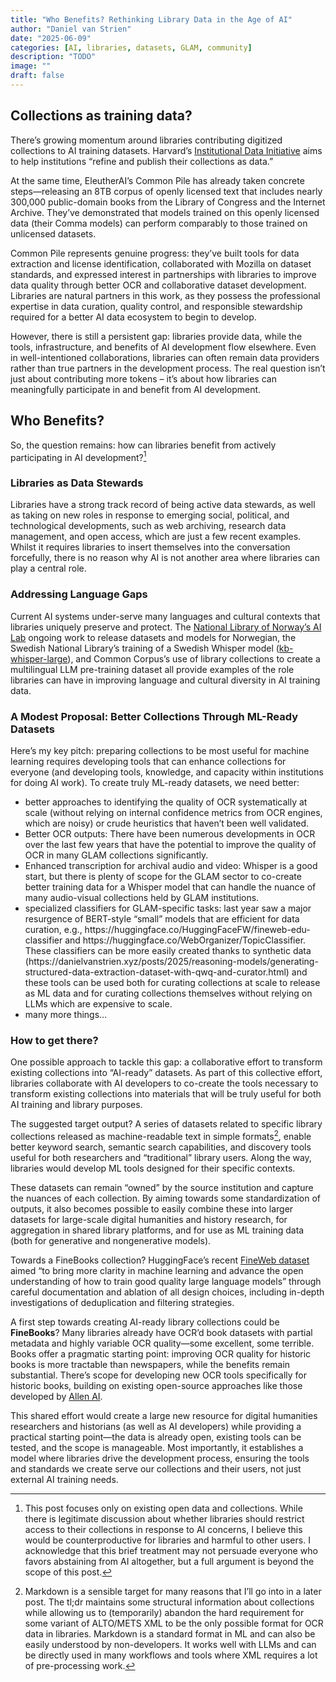 ```yaml
---
title: "Who Benefits? Rethinking Library Data in the Age of AI"
author: "Daniel van Strien"
date: "2025-06-09"
categories: [AI, libraries, datasets, GLAM, community]
description: "TODO"
image: ""
draft: false
---
```


## Collections as training data?

There's growing momentum around libraries contributing digitized collections to AI training datasets. Harvard's [Institutional Data Initiative](https://institutionaldatainitiative.org/) aims to help institutions "refine and publish their collections as data." 

At the same time, EleutherAI's Common Pile has already taken concrete steps—releasing an 8TB corpus of openly licensed text that includes nearly 300,000 public-domain books from the Library of Congress and the Internet Archive. They've demonstrated that models trained on this openly licensed data (their Comma models) can perform comparably to those trained on unlicensed datasets.

Common Pile represents genuine progress: they've built tools for data extraction and license identification, collaborated with Mozilla on dataset standards, and expressed interest in partnerships with libraries to improve data quality through better OCR and collaborative dataset development. Libraries are natural partners in this work, as they possess the professional expertise in data curation, quality control, and responsible stewardship required for a better AI data ecosystem to begin to develop.

However, there is still a persistent gap: libraries provide data, while the tools, infrastructure, and benefits of AI development flow elsewhere. Even in well-intentioned collaborations, libraries can often remain data providers rather than true partners in the development process. The real question isn't just about contributing more tokens – it's about how libraries can meaningfully participate in and benefit from AI development.


## Who Benefits?

So, the question remains: how can libraries benefit from actively participating in AI development?[^scope]

### Libraries as Data Stewards

Libraries have a strong track record of being active data stewards, as well as taking on new roles in response to emerging social, political, and technological developments, such as web archiving, research data management, and open access, which are just a few recent examples. Whilst it requires libraries to insert themselves into the conversation forcefully, there is no reason why AI is not another area where libraries can play a central role. 

### Addressing Language Gaps

Current AI systems under-serve many languages and cultural contexts that libraries uniquely preserve and protect. The [National Library of Norway's AI Lab](https://huggingface.co/NbAiLab) ongoing work to release datasets and models for Norwegian, the Swedish National Library's training of a Swedish Whisper model ([kb-whisper-large](https://huggingface.co/KBLab/kb-whisper-large)), and Common Corpus's use of library collections to create a multilingual LLM pre-training dataset all provide examples of the role libraries can have in improving language and cultural diversity in AI training data. 

### A Modest Proposal: Better Collections Through ML-Ready Datasets

Here's my key pitch: preparing collections to be most useful for machine learning requires developing tools that can enhance collections for everyone (and developing tools, knowledge, and capacity within institutions for doing AI work). To create truly ML-ready datasets, we need better:

- better approaches to identifying the quality of OCR systematically at scale (without relying on internal confidence metrics from OCR engines, which are noisy) or crude heuristics that haven't been well validated. 
- Better OCR outputs: There have been numerous developments in OCR over the last few years that have the potential to improve the quality of OCR in many GLAM collections significantly. 
- Enhanced transcription for archival audio and video: Whisper is a good start, but there is plenty of scope for the GLAM sector to co-create better training data for a Whisper model that can handle the nuance of many audio-visual collections held by GLAM institutions. 
- specialized classifiers for GLAM-specific tasks: last year saw a major resurgence of BERT-style "small" models that are efficient for data curation, e.g., https://huggingface.co/HuggingFaceFW/fineweb-edu-classifier and https://huggingface.co/WebOrganizer/TopicClassifier. These classifiers can be more easily created thanks to synthetic data (https://danielvanstrien.xyz/posts/2025/reasoning-models/generating-structured-data-extraction-dataset-with-qwq-and-curator.html) and these tools can be used both for curating collections at scale to release as ML data and for curating collections themselves without relying on LLMs which are expensive to scale.
- many more things...

### How to get there? 

One possible approach to tackle this gap: a collaborative effort to transform existing collections into "AI-ready" datasets. As part of this collective effort, libraries collaborate with AI developers to co-create the tools necessary to transform existing collections into materials that will be truly useful for both AI training and library purposes.

The suggested target output? A series of datasets related to specific library collections released as machine-readable text in simple formats[^markdown], enable better keyword search, semantic search capabilities, and discovery tools useful for both researchers and "traditional" library users. Along the way, libraries would develop ML tools designed for their specific contexts.

These datasets can remain "owned" by the source institution and capture the nuances of each collection. By aiming towards some standardization of outputs, it also becomes possible to easily combine these into larger datasets for large-scale digital humanities and history research, for aggregation in shared library platforms, and for use as ML training data (both for generative and nongenerative models). 

Towards a FineBooks collection? HuggingFace's recent [FineWeb dataset](https://huggingface.co/spaces/HuggingFaceFW/blogpost-fineweb-v1) aimed "to bring more clarity in machine learning and advance the open understanding of how to train good quality large language models" through careful documentation and ablation of all design choices, including in-depth investigations of deduplication and filtering strategies.

A first step towards creating AI-ready library collections could be **FineBooks**? Many libraries already have OCR'd book datasets with partial metadata and highly variable OCR quality—some excellent, some terrible. Books offer a pragmatic starting point: improving OCR quality for historic books is more tractable than newspapers, while the benefits remain substantial. There's scope for developing new OCR tools specifically for historic books, building on existing open-source approaches like those developed by [Allen AI](https://github.com/allenai/olmocr). 

This shared effort would create a large new resource for digital humanities researchers and historians (as well as AI developers) while providing a practical starting point—the data is already open, existing tools can be tested, and the scope is manageable. Most importantly, it establishes a model where libraries drive the development process, ensuring the tools and standards we create serve our collections and their users, not just external AI training needs.

[^scope]: This post focuses only on existing open data and collections. While there is legitimate discussion about whether libraries should restrict access to their collections in response to AI concerns, I believe this would be counterproductive for libraries and harmful to other users. I acknowledge that this brief treatment may not persuade everyone who favors abstaining from AI altogether, but a full argument is beyond the scope of this post.

[^markdown]: Markdown is a sensible target for many reasons that I'll go into in a later post. The tl;dr maintains some structural information about collections while allowing us to (temporarily) abandon the hard requirement for some variant of ALTO/METS XML to be the only possible format for OCR data in libraries. Markdown is a standard format in ML and can also be easily understood by non-developers. It works well with LLMs and can be directly used in many workflows and tools where XML requires a lot of pre-processing work.